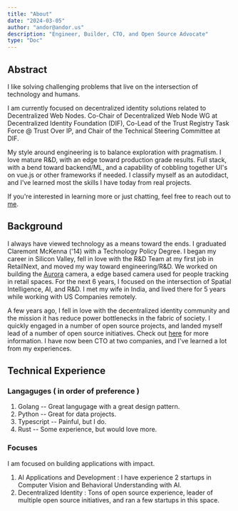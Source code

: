 ```yaml
---
title: "About"
date: "2024-03-05"
author: "andor@andor.us"
description: "Engineer, Builder, CTO, and Open Source Advocate"
type: "Doc"
---
```


## Abstract

I like solving challenging problems that live on the intersection of technology
and humans.

I am currently focused on decentralized identity solutions related to
Decentralized Web Nodes. Co-Chair of Decentralized Web Node WG at Decentralized
Identity Foundation (DIF), Co-Lead of the Trust Registry Task Force @ Trust Over
IP, and Chair of the Technical Steering Committee at DIF.

My style around engineering is to balance exploration with pragmatism. I love
mature R&D, with an edge toward production grade results. Full stack, with a
bend toward backend/ML, and a capability of cobbling together UI's on vue.js or
other frameworks if needed. I classify myself as an autodidact, and I've learned
most the skills I have today from real projects.

If you're interested in learning more or just chatting, feel free to reach out
to [me](/contact).

## Background

I always have viewed technology as a means toward the ends. I graduated
Claremont McKenna ('14) with a Technology Policy Degree. I began my career in
Silicon Valley, fell in love with the R&D Team at my first job in RetailNext,
and moved my way toward engineering/R&D. We worked on building the
[Aurora](https://retailnext.net/product/aurora) camera, a edge based camera used
for people tracking in retail spaces. For the next 6 years, I focused on the
intersection of Spatial Intelligence, AI, and R&D. I met my wife in India, and
lived there for 5 years while working with US Companies remotely.

A few years ago, I fell in love with the decentralized identity community and
the mission it has reduce power bottlenecks in the fabric of society. I quickly
engaged in a number of open source projects, and landed myself lead of a number
of open source initiatives. Check out [here](/opensource) for more information.
I have now been CTO at two companies, and I've learned a lot from my
experiences.

## Technical Experience

### Langaguges ( in order of preference )

1. Golang -- Great langugage with a great design pattern.
2. Python -- Great for data projects.
3. Typescript -- Painful, but I do.
4. Rust -- Some experience, but would love more.

### Focuses

I am focused on building applications with impact.

1. AI Applications and Development : I have experience 2 startups in Computer Vision and Behavioral Understanding with AI.
2. Decentralized Identity : Tons of open source experience, leader of multiple open source initiatives, and ran a few startups in this space.

